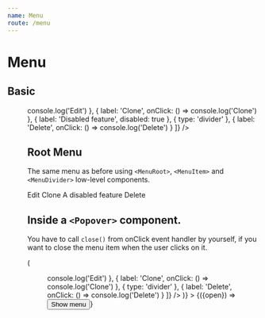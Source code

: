 ```yaml
---
name: Menu
route: /menu
---
```




# Menu

## Basic

<Playground>
  <Root>
    <Menu
      items={[
        {
          label: 'Edit',
          onClick: () => console.log('Edit')
        },
        {
          label: 'Clone',
          onClick: () => console.log('Clone')
        },
        {
          label: 'Disabled feature',
          disabled: true
        },
        {
          type: 'divider'
        },
        {
          label: 'Delete',
          onClick: () => console.log('Delete')
        }
      ]}
    />
  </Root>
</Playground>

## Root Menu

The same menu as before using `<MenuRoot>`, `<MenuItem>` and `<MenuDivider>` low-level components.

<Playground>
  <Root>
    <MenuRoot>
      <MenuItem onClick={console.log}>Edit</MenuItem>
      <MenuItem onClick={console.log}>Clone</MenuItem>
      <MenuItem disabled>A disabled feature</MenuItem>
      <MenuDivider />
      <MenuItem onClick={console.log}>Delete</MenuItem>
    </MenuRoot>
  </Root>
</Playground>

## Inside a `<Popover>` component.

You have to call `close()` from onClick event handler by yourself, if you want to close the menu item when the user clicks on it.

<Playground>
  <Root>
    <Popover
      content={({close}) => (
        <Menu
          items={[
            {
              label: 'Edit',
              onClick: () => console.log('Edit')
            },
            {
              label: 'Clone',
              onClick: () => console.log('Clone')
            },
            {
              type: 'divider'
            },
            {
              label: 'Delete',
              onClick: () => console.log('Delete')
            }
          ]}
        />
      )}
    >
      {({open}) => <Button onClick={open}>Show menu</Button>}
    </Popover>
  </Root>
</Playground>
